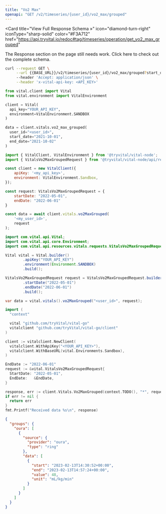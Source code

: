 ```yaml
---
title: "Vo2 Max"
openapi: "GET /v2/timeseries/{user_id}/vo2_max/grouped"
---
```


<Card
  title="View Full Response Schema »"
  icon="diamond-turn-right"
  iconType="sharp-solid"
  color="#F3A712"
  href="https://api.tryvital.io/redoc#tag/timeseries/operation/get_vo2_max_grouped"
>
  The Response section on the page still needs work. Click here to check out the complete schema.
</Card>

<RequestExample>

```bash cURL
curl --request GET \
     --url {{BASE_URL}}/v2/timeseries/{user_id}/vo2_max/grouped?start_date={{START_DATE}}&end_date={{END_DATE}} \
     --header 'Accept: application/json' \
     --header 'x-vital-api-key: <API_KEY>'
```

```python Python
from vital.client import Vital
from vital.environment import VitalEnvironment

client = Vital(
  api_key="YOUR_API_KEY",
  environment=VitalEnvironment.SANDBOX
)

data = client.vitals.vo2_max_grouped(
  user_id="<user_id>", 
  start_date="2021-10-01", 
  end_date="2021-10-02"
)
```

```javascript Node
import { VitalClient, VitalEnvironment } from '@tryvital/vital-node';
import { VitalsVo2MaxGroupedRequest } from '@tryvital/vital-node/api/resources/vitals';

const client = new VitalClient({
    apiKey: '<my_api_key>',
    environment: VitalEnvironment.Sandbox,
});

const request: VitalsVo2MaxGroupedRequest = {
    startDate: "2022-05-01",
    endDate: "2022-06-01"
}

const data = await client.vitals.vo2MaxGrouped(
    '<my_user_id>',
    request
);
```

```java Java
import com.vital.api.Vital;
import com.vital.api.core.Environment;
import com.vital.api.resources.vitals.requests.VitalsVo2MaxGroupedRequest;

Vital vital = Vital.builder()
        .apiKey("YOUR_API_KEY")
        .environment(Environment.SANDBOX)
        .build();

VitalsVo2MaxGroupedRequest request = VitalsVo2MaxGroupedRequest.builder()
        .startDate("2022-05-01")
        .endDate("2022-06-01")
        .build();

var data = vital.vitals().vo2MaxGrouped("<user_id>", request);
```

```go Go
import (
  "context"

  vital "github.com/tryVital/vital-go"
  vitalclient "github.com/tryVital/vital-go/client"
)

client := vitalclient.NewClient(
  vitalclient.WithApiKey("<YOUR_API_KEY>"),
  vitalclient.WithBaseURL(vital.Environments.Sandbox),
)

EndDate := "2022-06-01"
request := &vital.VitalsVo2MaxGroupedRequest{
  StartDate: "2022-05-01",
  EndDate:   &EndDate,
}

response, err := client.Vitals.Vo2MaxGrouped(context.TODO(), "*", request)
if err != nil {
  return err
}
fmt.Printf("Received data %s\n", response)
```

</RequestExample>

<ResponseExample>

```json Example
{
  "groups": {
    "oura": [
      {
        "source": {
          "provider": "oura",
          "type": "ring"
        },
        "data": [
          {
            "start": "2023-02-13T14:30:52+00:00",
            "end": "2023-02-13T14:57:24+00:00",
            "value": 48,
            "unit": "mL/kg/min"
          }
        ]
      }
    ]
  }
}
```

</ResponseExample>
